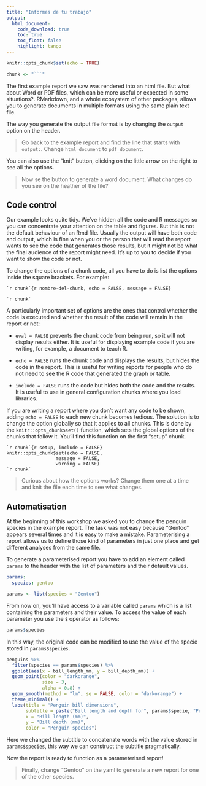 ```yaml
---
title: "Informes de tu trabajo"
output: 
  html_document:
    code_download: true
    toc: true
    toc_float: false
    highlight: tango
---
```


```r
knitr::opts_chunk$set(echo = TRUE)

chunk <- "```"
```


The first example report we saw was rendered into an html file. But what about Word or PDF files, which can be more useful or expected in some situations?. RMarkdown, and a whole ecosystem of other packages, allows you to generate documents in multiple formats using the same plain text file.

The way you generate the output file format is by changing the `output` option on the header.

> Go back to the example report and find the line that starts with `output:`. Change `html_document` to `pdf_document`.

You can also use the "knit" button, clicking on the little arrow on the right to see all the options. 

> Now se the button to generate a word document. What changes do you see on the heather of the file?

## Code control

Our example looks quite tidy. We've hidden all the code and R messages so you can concentrate your attention on the table and figures. But this is not the default behaviour of an Rmd file. Usually the output will have both code and output, which is fine when you or the person that will read the report wants to see the code that generates those results, but it might not be what the final audience of the report might need. It's up to you to decide if you want to show the code or not. 

To change the options of a chunk code, all you have to do is list the options inside the square brackets. For example:

    `r chunk`{r nombre-del-chunk, echo = FALSE, message = FALSE}
    
    `r chunk`

A particularly important set of options are the ones that control whether the code is executed and whether the result of the code will remain in the report or not:

* `eval = FALSE` prevents the chunk code from being run, so it will not display results either. It is useful for displaying example code if you are writing, for example, a document to teach R.

* `echo = FALSE` runs the chunk code and displays the results, but hides the code in the report. This is useful for writing reports for people who do not need to see the R code that generated the graph or table.

* `include = FALSE` runs the code but hides both the code and the results. It is useful to use in general configuration chunks where you load libraries.

If you are writing a report where you don't want any code to be shown, adding `echo = FALSE` to each new chunk becomes tedious. The solution is to change the option globally so that it applies to all chunks. This is done by the `knitr::opts_chunk$set()` function, which sets the global options of the chunks that follow it. You'll find this function on the first "setup" chunk.

    `r chunk`{r setup, include = FALSE}
    knitr::opts_chunk$set(echo = FALSE, 
                      message = FALSE,
                      warning = FALSE)
    `r chunk`
    
> Curious about how the options works? Change them one at a time and knit the file each time to see what changes.

## Automatisation

At the beginning of this workshop we asked you to change the penguin species in the example report. The task was not easy because "Gentoo" appears several times and it is easy to make a mistake. Parameterising a report allows us to define those kind of parameters in just one place and get different analyses from the same file. 

To generate a parameterised report you have to add an element called `params` to the header with the list of parameters and their default values.

```yaml
params:
  species: gentoo
```

```r
params <- list(species = "Gentoo")
```

From now on, you'll have access to a variable called `params` which is a list containing the parameters and their value. To access the value of each parameter you use the `$` operator as follows:

```r
params$species
```

In this way, the original code can be modified to use the value of the specie stored in `params$species`.

```r
penguins %>% 
  filter(species == params$species) %>% 
  ggplot(aes(x = bill_length_mm, y = bill_depth_mm)) +
  geom_point(color = "darkorange",
             size = 3,
             alpha = 0.8) +
  geom_smooth(method = "lm", se = FALSE, color = "darkorange") +
  theme_minimal() +
  labs(title = "Penguin bill dimensions",
       subtitle = paste("Bill length and depth for", params$specie, "Penguins at Palmer Station LTER"),
       x = "Bill length (mm)",
       y = "Bill depth (mm)",
       color = "Penguin species") 
```

Here we changed the subtitle to concatenate words with the value stored in `params$species`, this way we can construct the subtitle pragmatically.

Now the report is ready to function as a parameterised report!

> Finally, change "Gentoo" on the yaml to generate a new report for one of the other species. 